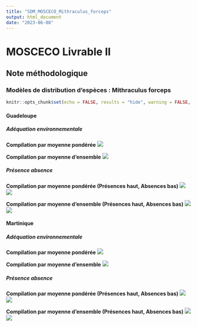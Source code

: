 ```yaml
---
title: "SDM_MOSCECO_Mithraculus_forceps"
output: html_document
date: "2023-06-08"
---
```


# MOSCECO Livrable II
## Note méthodologique
### Modèles de distribution d'espèces : Mithraculus forceps

```r
knitr::opts_chunk$set(echo = FALSE, results = "hide", warning = FALSE, message = FALSE)
```

#### Guadeloupe
##### Adéquation environnementale
**Compilation par moyenne pondérée**
![](/home/borea/Documents/mosceco/r_projects/MOSCECO_L2/habitat_suitability/figures/compilation/habitat_suitability/Majoidea/Mithraculus forceps/compilation_hs_majo_Mit.for_wmean_glp_pocc.png)

**Compilation par moyenne d'ensemble**
![](/home/borea/Documents/mosceco/r_projects/MOSCECO_L2/habitat_suitability/figures/compilation/habitat_suitability/Majoidea/Mithraculus forceps/compilation_hs_majo_Mit.for_ca_glp_pocc.png)

##### Présence absence
**Compilation par moyenne pondérée (Présences haut, Absences bas)**
![](/home/borea/Documents/mosceco/r_projects/MOSCECO_L2/habitat_suitability/figures/compilation/presence_absence/Majoidea/Mithraculus forceps/compilation_pa_val_majo_Mit.for_wmean_glp_pocc.png)
![](/home/borea/Documents/mosceco/r_projects/MOSCECO_L2/habitat_suitability/figures/compilation/presence_absence/Majoidea/Mithraculus forceps/compilation_pa_val_majo_Mit.for_wmean_glp_aocc.png)

**Compilation par moyenne d'ensemble (Présences haut, Absences bas)**
![](/home/borea/Documents/mosceco/r_projects/MOSCECO_L2/habitat_suitability/figures/compilation/presence_absence/Majoidea/Mithraculus forceps/compilation_pa_val_majo_Mit.for_ca_glp_pocc.png) 
![](/home/borea/Documents/mosceco/r_projects/MOSCECO_L2/habitat_suitability/figures/compilation/presence_absence/Majoidea/Mithraculus forceps/compilation_pa_val_majo_Mit.for_ca_glp_aocc.png)

#### Martinique
##### Adéquation environnementale
**Compilation par moyenne pondérée**
![](/home/borea/Documents/mosceco/r_projects/MOSCECO_L2/habitat_suitability/figures/compilation/habitat_suitability/Majoidea/Mithraculus forceps/compilation_hs_majo_Mit.for_wmean_mtq_pocc.png)

**Compilation par moyenne d'ensemble**
![](/home/borea/Documents/mosceco/r_projects/MOSCECO_L2/habitat_suitability/figures/compilation/habitat_suitability/Majoidea/Mithraculus forceps/compilation_hs_majo_Mit.for_ca_mtq_pocc.png)

##### Présence absence
**Compilation par moyenne pondérée (Présences haut, Absences bas)**
![](/home/borea/Documents/mosceco/r_projects/MOSCECO_L2/habitat_suitability/figures/compilation/presence_absence/Majoidea/Mithraculus forceps/compilation_pa_val_majo_Mit.for_wmean_mtq_pocc.png)
![](/home/borea/Documents/mosceco/r_projects/MOSCECO_L2/habitat_suitability/figures/compilation/presence_absence/Majoidea/Mithraculus forceps/compilation_pa_val_majo_Mit.for_wmean_mtq_aocc.png)

**Compilation par moyenne d'ensemble (Présences haut, Absences bas)**
![](/home/borea/Documents/mosceco/r_projects/MOSCECO_L2/habitat_suitability/figures/compilation/presence_absence/Majoidea/Mithraculus forceps/compilation_pa_val_majo_Mit.for_ca_mtq_pocc.png)
![](/home/borea/Documents/mosceco/r_projects/MOSCECO_L2/habitat_suitability/figures/compilation/presence_absence/Majoidea/Mithraculus forceps/compilation_pa_val_majo_Mit.for_ca_mtq_aocc.png)

